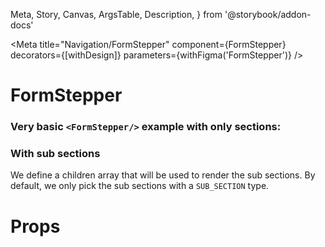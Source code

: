   Meta,
  Story,
  Canvas,
  ArgsTable,
  Description,
} from '@storybook/addon-docs'


<Meta
  title="Navigation/FormStepper"
  component={FormStepper}
  decorators={[withDesign]}
  parameters={withFigma('FormStepper')}
/>

# FormStepper

<DescriptionFigma name="FormStepper" />

### Very basic `<FormStepper/>` example with only sections:

<Canvas>
  <Story name="Default">
    <FormStepper
      theme={FormStepperThemes.PURPLE}
      formName="Form name"
      sections={[
        { name: 'Section name #1' },
        { name: 'Section name #2' },
        { name: 'Section name #3' },
        { name: 'Section name #4' },
        { name: 'Section name #5' },
      ]}
    />
  </Story>
</Canvas>

### With sub sections

We define a children array that will be used to render the sub sections. By default, we only pick the sub sections with a `SUB_SECTION` type.

<Canvas>
  <Story name="SubSections">
    <FormStepper
      theme={FormStepperThemes.PURPLE}
      sections={[
        { name: 'Section #1' },
        {
          name: 'Section #2',
          children: [
            { type: 'SUB_SECTION', name: 'Sub section #1' },
            { type: 'SUB_SECTION', name: 'Sub section #2' },
            { type: 'SUB_SECTION', name: 'Sub section #3' },
            { type: 'SOME_TYPE', name: 'Sub section #4' },
            { type: 'SOME_TYPE', name: 'Sub section #5' },
          ],
        },
        { name: 'Section #3' },
        { name: 'Section #4' },
        { name: 'Section #5' },
      ]}
      activeSection={1}
    />
  </Story>
</Canvas>

# Props

<ArgsTable of={FormStepper} />

